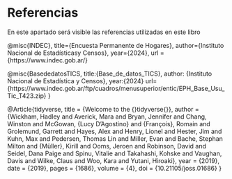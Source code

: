 # Referencias

En este apartado será visible las referencias utilizadas en este libro

@misc{INDEC},
title={Encuesta Permanente de Hogares}, 
author={Instituto Nacional de Estadísticasy Censos},
year={2024}, 
url = {https://www.indec.gob.ar/}

@misc{BasededatosTICS,
 title:{Base_de_datos_TICS},
 author: {Instituto Nacional de Estadística y Censos},
 year:{2024}
url={https://www.indec.gob.ar/ftp/cuadros/menusuperior/entic/EPH_Base_Usu_Tic_T423.zip}
}


@Article{tidyverse,
	title = {Welcome to the {\textbraceleft}tidyverse{\textbraceright}},
	author = {Wickham, Hadley and Averick, Mara and Bryan, Jennifer and Chang, Winston and McGowan, {Lucy D'Agostino} and {François}, Romain and Grolemund, Garrett and Hayes, Alex and Henry, Lionel and Hester, Jim and Kuhn, Max and Pedersen, Thomas Lin and Miller, Evan and Bache, Stephan Milton and {Müller}, Kirill and Ooms, Jeroen and Robinson, David and Seidel, Dana Paige and Spinu, Vitalie and Takahashi, Kohske and Vaughan, Davis and Wilke, Claus and Woo, Kara and Yutani, Hiroaki},
	year = {2019},
	date = {2019},
	pages = {1686},
	volume = {4},
	doi = {10.21105/joss.01686}
}



